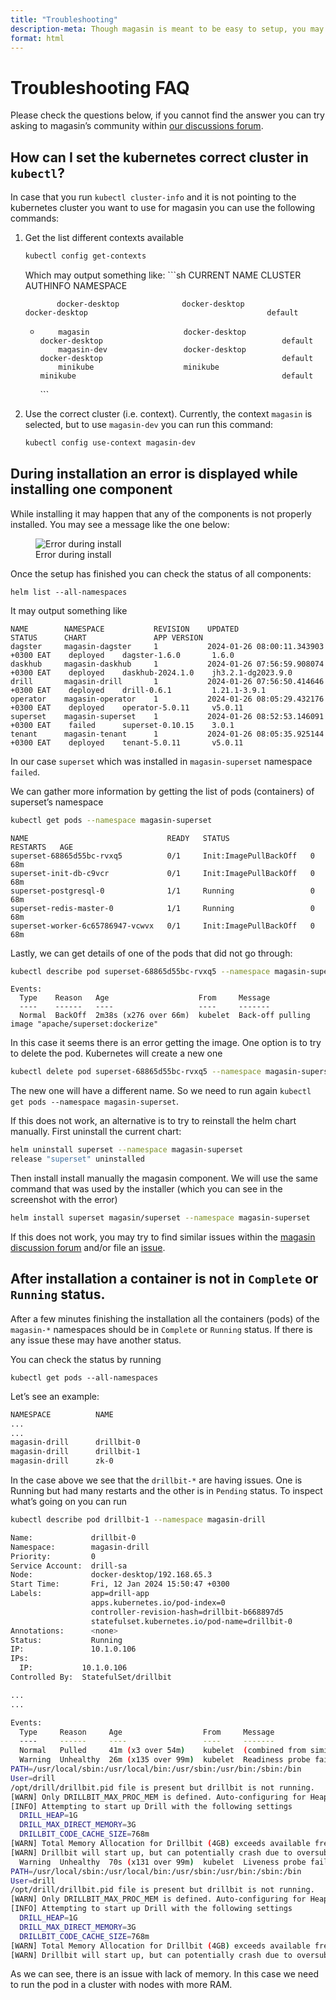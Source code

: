 ```yaml
---
title: "Troubleshooting"
description-meta: Though magasin is meant to be easy to setup, you may get in trouble when setting it up. Here we provide some FAQ to help you out
format: html
---
```


# Troubleshooting FAQ

Please check the questions below, if you cannot find the answer you can try asking to magasin's community within [our discussions forum](https://github.com/unicef/magasin/discussions).

## How can I set the kubernetes correct cluster in `kubectl`?

In case that you run `kubectl cluster-info` and it is not pointing to the kubernetes cluster you want to use for magasin you can use the following commands:

1. Get the list different contexts available

    ```sh
    kubectl config get-contexts
    ```

    Which may output something like: 
    ```sh
    CURRENT   NAME                        CLUSTER                   AUTHINFO                                              NAMESPACE

              docker-desktop              docker-desktop            docker-desktop                                        default
    *         magasin                     docker-desktop            docker-desktop                                        default
              magasin-dev                 docker-desktop            docker-desktop                                        default
              minikube                    minikube                  minikube                                              default
    ```

2. Use the correct cluster (i.e. context). Currently, the context `magasin` is selected, but to use `magasin-dev` you can run this command:

    ```sh
    kubectl config use-context magasin-dev
    ```

## During installation an error is displayed while installing one component

While installing it may happen that any of the components is not properly installed. You may see a message like the one below:

![Error during install](../images/install/install-error-install-chart.png)

Once the setup has finished you can check the status of all components: 

```
helm list --all-namespaces                                          
```

It may output something like
```
NAME    	NAMESPACE       	REVISION	UPDATED                             	STATUS  	CHART           	APP VERSION       
dagster 	magasin-dagster 	1       	2024-01-26 08:00:11.343903 +0300 EAT	deployed	dagster-1.6.0   	1.6.0             
daskhub 	magasin-daskhub 	1       	2024-01-26 07:56:59.908074 +0300 EAT	deployed	daskhub-2024.1.0	jh3.2.1-dg2023.9.0
drill   	magasin-drill   	1       	2024-01-26 07:56:50.414646 +0300 EAT	deployed	drill-0.6.1     	1.21.1-3.9.1      
operator	magasin-operator	1       	2024-01-26 08:05:29.432176 +0300 EAT	deployed	operator-5.0.11 	v5.0.11           
superset	magasin-superset	1       	2024-01-26 08:52:53.146091 +0300 EAT	failed  	superset-0.10.15	3.0.1             
tenant  	magasin-tenant  	1       	2024-01-26 08:05:35.925144 +0300 EAT	deployed	tenant-5.0.11   	v5.0.11     
```

In our case `superset` which was installed in `magasin-superset` namespace `failed`.

We can gather more information by getting the list of pods (containers) of superset's namespace

```sh
kubectl get pods --namespace magasin-superset
```

```
NAME                               READY   STATUS                  RESTARTS   AGE
superset-68865d55bc-rvxq5          0/1     Init:ImagePullBackOff   0          68m
superset-init-db-c9vcr             0/1     Init:ImagePullBackOff   0          68m
superset-postgresql-0              1/1     Running                 0          68m
superset-redis-master-0            1/1     Running                 0          68m
superset-worker-6c65786947-vcwvx   0/1     Init:ImagePullBackOff   0          68m
```

Lastly, we can get details of one of the pods that did not go through:

```sh
kubectl describe pod superset-68865d55bc-rvxq5 --namespace magasin-superset
```
```
Events:
  Type    Reason   Age                    From     Message
  ----    ------   ----                   ----     -------
  Normal  BackOff  2m38s (x276 over 66m)  kubelet  Back-off pulling image "apache/superset:dockerize"
```
In this case it seems there is an error getting the image. One option is to try to delete the pod. Kubernetes will create a new one 

```sh
kubectl delete pod superset-68865d55bc-rvxq5 --namespace magasin-superset
```

The new one will have a different name. So we need to run again `kubectl get pods --namespace magasin-superset`. 

If this does not work, an alternative is to try to reinstall the helm chart manually. First uninstall the current chart:
```sh
helm uninstall superset --namespace magasin-superset
release "superset" uninstalled
```

Then install install manually the magasin component. We will use the same command that was used by the installer (which you can see in the screenshot with the error)

```sh
helm install superset magasin/superset --namespace magasin-superset 
```

If this does not work, you may try to find similar issues within the [magasin discussion forum](https://github.com/unicef/magasin/discussions) and/or file an [issue](https://github.com/unicef/magasin/issues).


## After installation a container is not in `Complete` or `Running` status.

After a few minutes finishing the installation all the containers (pods) of the `magasin-*` namespaces should be in `Complete` or `Running` status. If there is any issue these may have another status.

You can check the status by running

```
kubectl get pods --all-namespaces
```

Let's see an example:

```sh
NAMESPACE          NAME                                                              READY   STATUS      RESTARTS        AGE
...
...
magasin-drill      drillbit-0                                                        0/1     Running     15 (102s ago)   102m
magasin-drill      drillbit-1                                                        0/1     Pending     0               102m
magasin-drill      zk-0                                                              1/1     Running     0               102m

```

In the case above we see that the `drillbit-*` are having issues. One is Running but had many restarts and the other is in `Pending` status. To inspect what's going on you can run

```sh
kubectl describe pod drillbit-1 --namespace magasin-drill
```

```sh
Name:             drillbit-0
Namespace:        magasin-drill
Priority:         0
Service Account:  drill-sa
Node:             docker-desktop/192.168.65.3
Start Time:       Fri, 12 Jan 2024 15:50:47 +0300
Labels:           app=drill-app
                  apps.kubernetes.io/pod-index=0
                  controller-revision-hash=drillbit-b668897d5
                  statefulset.kubernetes.io/pod-name=drillbit-0
Annotations:      <none>
Status:           Running
IP:               10.1.0.106
IPs:
  IP:           10.1.0.106
Controlled By:  StatefulSet/drillbit

...
...

Events:
  Type     Reason     Age                  From     Message
  ----     ------     ----                 ----     -------
  Normal   Pulled     41m (x3 over 54m)    kubelet  (combined from similar events): Successfully pulled image "merlos/drill:1.21.1-deb" in 28.915s (28.915s including waiting)
  Warning  Unhealthy  26m (x135 over 99m)  kubelet  Readiness probe failed: Running drill-env.sh...
PATH=/usr/local/sbin:/usr/local/bin:/usr/sbin:/usr/bin:/sbin:/bin
User=drill
/opt/drill/drillbit.pid file is present but drillbit is not running.
[WARN] Only DRILLBIT_MAX_PROC_MEM is defined. Auto-configuring for Heap & Direct memory
[INFO] Attempting to start up Drill with the following settings
  DRILL_HEAP=1G
  DRILL_MAX_DIRECT_MEMORY=3G
  DRILLBIT_CODE_CACHE_SIZE=768m
[WARN] Total Memory Allocation for Drillbit (4GB) exceeds available free memory (1GB)
[WARN] Drillbit will start up, but can potentially crash due to oversubscribing of system memory.
  Warning  Unhealthy  70s (x131 over 99m)  kubelet  Liveness probe failed: Running drill-env.sh...
PATH=/usr/local/sbin:/usr/local/bin:/usr/sbin:/usr/bin:/sbin:/bin
User=drill
/opt/drill/drillbit.pid file is present but drillbit is not running.
[WARN] Only DRILLBIT_MAX_PROC_MEM is defined. Auto-configuring for Heap & Direct memory
[INFO] Attempting to start up Drill with the following settings
  DRILL_HEAP=1G
  DRILL_MAX_DIRECT_MEMORY=3G
  DRILLBIT_CODE_CACHE_SIZE=768m
[WARN] Total Memory Allocation for Drillbit (4GB) exceeds available free memory (1GB)
[WARN] Drillbit will start up, but can potentially crash due to oversubscribing of system memory.
```

As we can see, there is an issue with lack of memory. In this case we need to run the pod in a cluster with nodes with more RAM.



